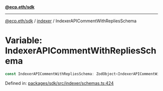 [**@ecp.eth/sdk**](../../index.mdx)

***

[@ecp.eth/sdk](/sdk-reference/index.mdx) / [indexer](/sdk-reference/indexer/index.mdx) / IndexerAPICommentWithRepliesSchema

# Variable: IndexerAPICommentWithRepliesSchema

```ts
const IndexerAPICommentWithRepliesSchema: ZodObject<IndexerAPICommentWithRepliesSchemaType>;
```

Defined in: [packages/sdk/src/indexer/schemas.ts:424](https://github.com/ecp-eth/comments-monorepo/blob/main/packages/sdk/src/indexer/schemas.ts#L424)
